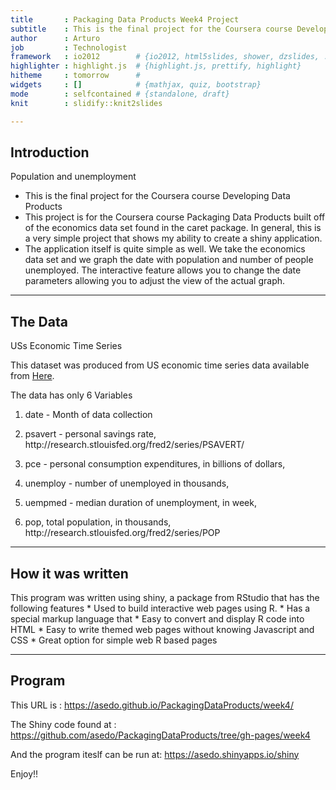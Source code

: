 ```yaml
---
title       : Packaging Data Products Week4 Project
subtitle    : This is the final project for the Coursera course Developing Data Products
author      : Arturo
job         : Technologist
framework   : io2012        # {io2012, html5slides, shower, dzslides, ...}
highlighter : highlight.js  # {highlight.js, prettify, highlight}
hitheme     : tomorrow      # 
widgets     : []            # {mathjax, quiz, bootstrap}
mode        : selfcontained # {standalone, draft}
knit        : slidify::knit2slides

---
```



## Introduction
Population and unemployment 

- This is the final project for the Coursera course Developing Data Products
- This project is for the Coursera course Packaging Data Products built off of the economics data set found in the caret package.
In general, this is a very simple project that shows my ability to create a shiny application.
- The application itself is quite simple as well. We take the economics data set and we graph the date with population and number of people unemployed. The interactive feature allows you to change the date parameters allowing you to adjust the view of the actual graph.

---

## The Data

USs Economic Time Series

This dataset was produced from US economic time series data available from [Here](http://research.stlouisfed.org/fred2). 

The data has only 6 Variables

1. date - Month of data collection

2. psavert - personal savings rate, http://research.stlouisfed.org/fred2/series/PSAVERT/

3. pce - personal consumption expenditures, in billions of dollars, 

4. unemploy - number of unemployed in thousands, 

5. uempmed - median duration of unemployment, in week, 

6. pop, total population, in thousands, http://research.stlouisfed.org/fred2/series/POP

---

## How it was written
This program was written using shiny, a package from RStudio that has the following features 
 * Used to build interactive web pages using R. 
 * Has a special markup language that 
 * Easy to convert and display R code into HTML
 * Easy to write themed web pages without knowing Javascript and CSS
 * Great option for simple web R based pages
 

---

## Program
This URL is :
[https://asedo.github.io/PackagingDataProducts/week4/](https://asedo.github.io/PackagingDataProducts/week4/)

The Shiny code found at :
[https://github.com/asedo/PackagingDataProducts/tree/gh-pages/week4](https://github.com/asedo/PackagingDataProducts/tree/gh-pages/week4)

And the program iteslf can be run at: 
[https://asedo.shinyapps.io/shiny](https://asedo.shinyapps.io/shiny/)

Enjoy!!





